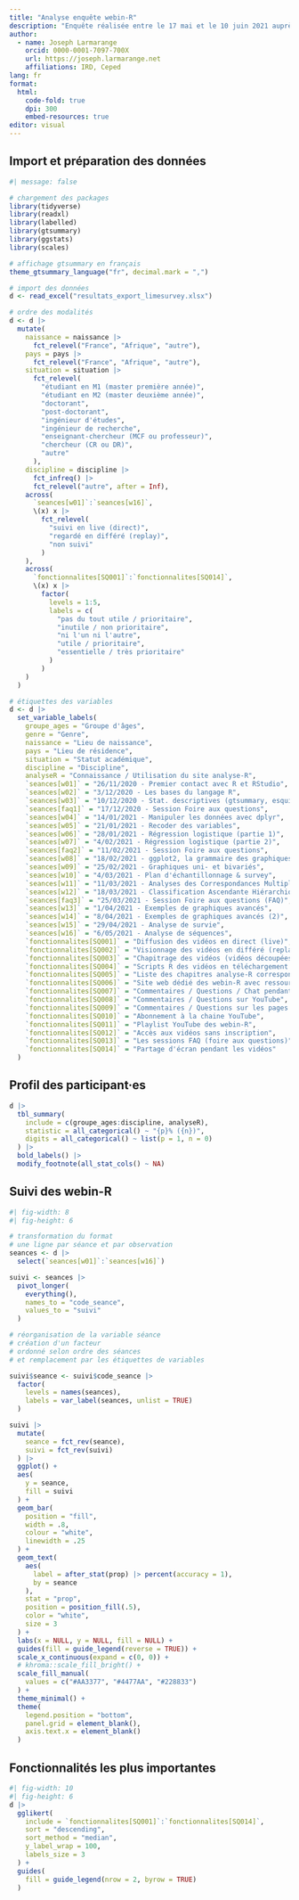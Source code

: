 ```yaml
---
title: "Analyse enquête webin-R"
description: "Enquête réalisée entre le 17 mai et le 10 juin 2021 auprès des personnes inscrites sur la liste de diffusion des webin-R"
author:
  - name: Joseph Larmarange
    orcid: 0000-0001-7097-700X
    url: https://joseph.larmarange.net
    affiliations: IRD, Ceped
lang: fr
format:
  html:
    code-fold: true
    dpi: 300
    embed-resources: true
editor: visual
---
```


## Import et préparation des données

```r
#| message: false

# chargement des packages
library(tidyverse)
library(readxl)
library(labelled)
library(gtsummary)
library(ggstats)
library(scales)

# affichage gtsummary en français
theme_gtsummary_language("fr", decimal.mark = ",")

# import des données
d <- read_excel("resultats_export_limesurvey.xlsx")

# ordre des modalités
d <- d |> 
  mutate(
    naissance = naissance |> 
      fct_relevel("France", "Afrique", "autre"),
    pays = pays |> 
      fct_relevel("France", "Afrique", "autre"),
    situation = situation |> 
      fct_relevel(
        "étudiant en M1 (master première année)",
        "étudiant en M2 (master deuxième année)",
        "doctorant",
        "post-doctorant",
        "ingénieur d'études",
        "ingénieur de recherche",
        "enseignant-chercheur (MCF ou professeur)",
        "chercheur (CR ou DR)",
        "autre"
      ),
    discipline = discipline |> 
      fct_infreq() |> 
      fct_relevel("autre", after = Inf),
    across(
      `seances[w01]`:`seances[w16]`,
      \(x) x |> 
        fct_relevel(
          "suivi en live (direct)",
          "regardé en différé (replay)",
          "non suivi"
        )
    ),
    across(
      `fonctionnalites[SQ001]`:`fonctionnalites[SQ014]`,
      \(x) x |> 
        factor(
          levels = 1:5,
          labels = c(
            "pas du tout utile / prioritaire",
            "inutile / non prioritaire",
            "ni l'un ni l'autre",
            "utile / prioritaire",
            "essentielle / très prioritaire"
          )
        )
    )
  )

# étiquettes des variables
d <- d |> 
  set_variable_labels(
    groupe_ages = "Groupe d'âges",
    genre = "Genre",
    naissance = "Lieu de naissance",
    pays = "Lieu de résidence",
    situation = "Statut académique",
    discipline = "Discipline",
    analyseR = "Connaissance / Utilisation du site analyse-R",
    `seances[w01]` = "26/11/2020 - Premier contact avec R et RStudio",
    `seances[w02]` = "3/12/2020 - Les bases du langage R",
    `seances[w03]` = "10/12/2020 - Stat. descriptives (gtsummary, esquisse)",
    `seances[faq1]` = "17/12/2020 - Session Foire aux questions",
    `seances[w04]` = "14/01/2021 - Manipuler les données avec dplyr",
    `seances[w05]` = "21/01/2021 - Recoder des variables",
    `seances[w06]` = "28/01/2021 - Régression logistique (partie 1)",
    `seances[w07]` = "4/02/2021 - Régression logistique (partie 2)",
    `seances[faq2]` = "11/02/2021 - Session Foire aux questions",
    `seances[w08]` = "18/02/2021 - ggplot2, la grammaire des graphiques",
    `seances[w09]` = "25/02/2021 - Graphiques uni- et bivariés",
    `seances[w10]` = "4/03/2021 - Plan d'échantillonnage & survey",
    `seances[w11]` = "11/03/2021 - Analyses des Correspondances Multiples",
    `seances[w12]` = "18/03/2021 - Classification Ascendante Hiérarchique",
    `seances[faq3]` = "25/03/2021 - Session Foire aux questions (FAQ)",
    `seances[w13]` = "1/04/2021 - Exemples de graphiques avancés",
    `seances[w14]` = "8/04/2021 - Exemples de graphiques avancés (2)",
    `seances[w15]` = "29/04/2021 - Analyse de survie",
    `seances[w16]` = "6/05/2021 - Analyse de séquences",
    `fonctionnalites[SQ001]` = "Diffusion des vidéos en direct (live)",
    `fonctionnalites[SQ002]` = "Visionnage des vidéos en différé (replay)",
    `fonctionnalites[SQ003]` = "Chapitrage des vidéos (vidéos découpées en chapitres)",
    `fonctionnalites[SQ004]` = "Scripts R des vidéos en téléchargement sur le site webin-R",
    `fonctionnalites[SQ005]` = "Liste des chapitres analyse-R correspondant à chaque vidéo",
    `fonctionnalites[SQ006]` = "Site web dédié des webin-R avec ressources associées",
    `fonctionnalites[SQ007]` = "Commentaires / Questions / Chat pendant le live",
    `fonctionnalites[SQ008]` = "Commentaires / Questions sur YouTube",
    `fonctionnalites[SQ009]` = "Commentaires / Questions sur les pages des sites analyse-R / webin-R",
    `fonctionnalites[SQ010]` = "Abonnement à la chaine YouTube",
    `fonctionnalites[SQ011]` = "Playlist YouTube des webin-R",
    `fonctionnalites[SQ012]` = "Accès aux vidéos sans inscription",
    `fonctionnalites[SQ013]` = "Les sessions FAQ (foire aux questions)",
    `fonctionnalites[SQ014]` = "Partage d'écran pendant les vidéos"
  )


```

## Profil des participant·es

```r
d |> 
  tbl_summary(
    include = c(groupe_ages:discipline, analyseR),
    statistic = all_categorical() ~ "{p}% ({n})",
    digits = all_categorical() ~ list(p = 1, n = 0)
  ) |> 
  bold_labels() |> 
  modify_footnote(all_stat_cols() ~ NA)
```

## Suivi des webin-R

```r
#| fig-width: 8
#| fig-height: 6

# transformation du format
# une ligne par séance et par observation
seances <- d |> 
  select(`seances[w01]`:`seances[w16]`)

suivi <- seances |> 
  pivot_longer(
    everything(),
    names_to = "code_seance",
    values_to = "suivi"
  )

# réorganisation de la variable séance
# création d'un facteur
# ordonné selon ordre des séances
# et remplacement par les étiquettes de variables

suivi$seance <- suivi$code_seance |> 
  factor(
    levels = names(seances),
    labels = var_label(seances, unlist = TRUE)
  )

suivi |> 
  mutate(
    seance = fct_rev(seance),
    suivi = fct_rev(suivi)
  ) |> 
  ggplot() +
  aes(
    y = seance,
    fill = suivi
  ) +
  geom_bar(
    position = "fill",
    width = .8,
    colour = "white",
    linewidth = .25
  ) +
  geom_text(
    aes(
      label = after_stat(prop) |> percent(accuracy = 1),
      by = seance
    ),
    stat = "prop",
    position = position_fill(.5),
    color = "white",
    size = 3
  ) +
  labs(x = NULL, y = NULL, fill = NULL) +
  guides(fill = guide_legend(reverse = TRUE)) +
  scale_x_continuous(expand = c(0, 0)) +
  # khroma::scale_fill_bright() +
  scale_fill_manual(
    values = c("#AA3377", "#4477AA", "#228833")
  ) +
  theme_minimal() +
  theme(
    legend.position = "bottom",
    panel.grid = element_blank(),
    axis.text.x = element_blank()
  )
```

## Fonctionnalités les plus importantes

```r
#| fig-width: 10
#| fig-height: 6
d |> 
  gglikert(
    include = `fonctionnalites[SQ001]`:`fonctionnalites[SQ014]`,
    sort = "descending",
    sort_method = "median",
    y_label_wrap = 100,
    labels_size = 3
  ) +
  guides(
    fill = guide_legend(nrow = 2, byrow = TRUE)
  )
```

